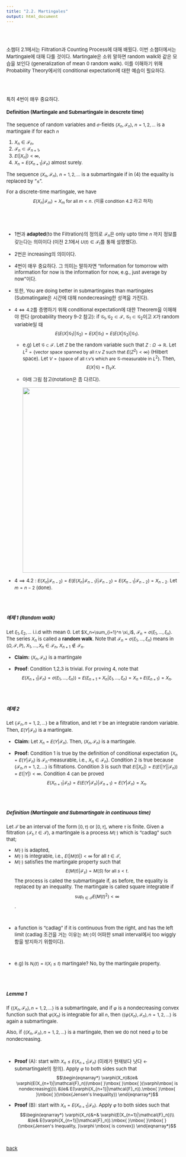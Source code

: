 ---
title: "2.2. Martingales"
output: html_document
---

<style type="text/css">
  body, td {
    font-size: 13px;
  }
  pre {
  font-size: 13px;
}
  .math {
  font-size: 12px
}
</style>



<style>
p.comment {
background-color: #DBDBDB;
padding: 10px;
border: 1px solid black;
margin-left: 1px;
border-radius: 5px;
font-style: italic;
}
</style>

<br>
<br>

<div class="alert alert-info">
소챕터 2.1에서는 Filtration과 Counting Process에 대해 배웠다. 이번 소챕터에서는 Martingale에 대해 다룰 것이다. Martingale은 소위 말하면 random walk와 같은 모습을 보인다 (generalization of mean 0 random walk). 이를 이해하기 위해 Probability Theory에서의 conditional expectation에 대한 예습이 필요하다. 
</div>



<br>
<br>

특히 4번이 매우 중요하다. 

#### Definition (Martingale and Submartingale in descrete time)
The sequence of random variables and $\sigma$-fields $(X_n,\mathcal{F}_n)$, $n=1,2,\ldots$ is a martingale if for each $n$

  1. $X_n\in \mathcal{F}_n$,
  2. $\mathcal{F}_n\subset\mathcal{F}_{n+1}$,
  3. $E(|X_n|)<\infty$,
  4. $X_n=E(X_{n+1}|\mathcal{F}_n)$ almost surely.

The sequence $(X_n,\mathcal{F}_n)$, $n=1,2,\ldots$ is a submartingale if in (4) the equality is replaced by "$\le$".

For a discrete-time martingale, we have
$$E(X_n|\mathcal{F}_m)=X_m\mbox{ }\mbox{ }\mbox{ }\mbox{ for all }\mbox{ }m<n. \mbox{ }\mbox{ }\mbox{ }\mbox{ }\mbox{ (이를 condition 4.2 라고 하자) }$$ 
<br>  
<br>

   * 1번과 **adapted**(to the Filtration)의 정의로 $\mathcal{F}_n$은 only upto time $n$ 까지 정보를 갖는다는 의미이다 (이전 2.1에서 $U(t)\in\mathcal{F}_t$를 통해 설명했다).
   
   * 2번은 increasing의 의미이다.
   
   * 4번이 매우 중요하다. 그 의미는 말하자면 "Information for tomorrow with information for now is the information for now, e.g., just average by now"이다.
 
   * 또한, You are doing better in submartingales than martingales (Submatingale은 시간에 대해 nondecreasing한 성격을 가진다).
   
   * $4\iff 4.2$를 증명하기 위해 conditional expectation에 대한 Theorem을 이해해야 한다 (probability theory 9-2 참고): if $\mathcal{G}_1,\mathcal{G}_2\subset\mathcal{F}$, $\mathcal{G}_1 \subset \mathcal{G}_2$이고 $X$가 random variable일 때
   $$
   E(E(X|\mathcal{G}_1)|\mathcal{G}_2) =E(X|\mathcal{G}_1) =     E(E(X|\mathcal{G}_2)|\mathcal{G}_1).
   $$
   
      * e.g) Let $\mathcal{G}\subset\mathcal{F}$. Let $Z$ be the random variable such that $Z:\Omega\rightarrow \mathbb{R}$. Let $L^2=\{\mbox{vector space spanned by all r.v } Z \mbox{ such that } E(Z^2)<\infty\}$ (Hilbert space). Let $V=\{\mbox{space of all r.v's which are } \mathcal{G} \mbox{-measurable in } L^2 \}$. Then,
      $$
      E(X|\mathcal{G})=\prod_V X.
      $$
      * 아래 그림 참고(notation은 좀 다르다).
    
        ![](https://www.researchgate.net/profile/Alexis-Roche/publication/239061834/figure/fig2/AS:651944846708756@1532447172438/Geometric-interpretation-of-the-conditional-expectation-It-is-the-orthogonal-projection.png){width=500}

   * 4 $\implies$ 4.2 : $E(X_n|\mathcal{F}_{n-2})=E(E(X_n|\mathcal{F}_{n-1})|\mathcal{F}_{n-2})=E(X_{n-1}|\mathcal{F}_{n-2})=X_{n-2}.$ Let $m=n-2$ (done).
   
<br>
<br>

##### 예제 1 (Random walk)
Let $\xi_1,\xi_2,\ldots$ i.i.d with mean 0. Let $X_n=\sum_{i=1}^n \xi_i$, $\mathcal{F}_n=\sigma(\xi_1,\ldots,\xi_n)$. The series $X_n$ is called a **random walk**. Note that $\mathcal{F}_n=\sigma(\xi_1,\ldots,\xi_n)$ means in $(\Omega,\mathcal{F},P)$, $X_1,\ldots,X_n\in\mathcal{F}_n$, $X_{n+1}\notin \mathcal{F}_n$.

  * **Claim:** $(X_n,\mathcal{F}_n)$ is a martingale
  
  * **Proof**: Condition 1,2,3 is trivial. For proving 4, note that 
  $$
  E(X_{n+1}|\mathcal{F}_n)=\sigma(\xi_1,\ldots,\xi_n))=E(\xi_{n+1}+X_n|\xi_1,\ldots,\xi_n)=X_n+E(\xi_{n+1})=X_n.
  $$

<br>
<br>


##### 예제 2 
Let $\{\mathcal{F}_n,n=1,2,\ldots\}$ be a filtration, and let $Y$ be an integrable random variable. Then, $E(Y|\mathcal{F}_n)$ is a martingale. 

  * **Claim:** Let $X_n=E(Y|\mathcal{F}_n)$. Then, $(X_n,\mathcal{F}_n)$ is a martingale.
  
  * **Proof:** Condition 1 is true by the definition of conditional expectation ($X_n=E(Y|\mathcal{F}_n)$ is $\mathcal{F}_n$-measurable, i.e., $X_n\in\mathcal{F}_n$). Condition 2 is true because $\{\mathcal{F}_n,n=1,2,\ldots\}$ is filtrations. Condition 3 is such that $E(|X_n|)=E(E(|Y||\mathcal{F}_n))= E(|Y|)<\infty$. Condition 4 can be proved
  $$
  E(X_{n+1}|\mathcal{F}_n)=E(E(Y|\mathcal{F}_{n})|\mathcal{F}_{n+1})= E(Y|\mathcal{F}_{n})=X_n.
  $$
  
<br>
<br>

##### Definition (Martingale and Submartingale in continuous time)
Let $\mathcal{T}$ be an interval of the form $[0,\tau)$ or $[0,\tau]$, where $\tau$ is finite. Given a filtration $\{\mathcal{F}_t,t\in\mathcal{T}\}$, a martingale is a process $M(\cdot)$ which is "cadlag" such that; 

   * $M(\cdot)$ is adapted,
   * $M(\cdot)$ is integrable, i.e., $E(|M(t)|)<\infty$ for all $t\in \mathcal{T}$,
   * $M(\cdot)$ satisfies the martingale property such that
   $$
   E(M(t)|\mathcal{F}_s)=M(S)\mbox{ }\mbox{ }\mbox{ }\mbox{ for all }\mbox{ }s<t.
   $$
   The process is called the submartingale if, as before, the equality is replaced by an inequality.
   The martingale is called square integrable if $$\sup_{t\in\mathcal{T}}E(M(t)^2)<\infty$$.

<br>


  * a function is "cadlag" if it is continuous from the right, and has the left limit (cadlag 조건을 거는 이유는 $M(\cdot)$이 어떠한 small interval에서 too wiggly함을 방지하기 위함이다).

<br>

  * e.g) Is $N_i(t)=I(X_i\le t)$  martingale? No, by the martingale property.

<br>
<br>

##### Lemma 1 
If $\{(X_n,\mathcal{F}_n), n=1,2,\ldots\}$ is a submartingale, and if $\varphi$ is a nondecreasing convex function such that $\varphi(X_n)$ is integrable for all $n$, then $\{(\varphi(X_n),\mathcal{F}_n),n=1,2,\ldots\}$ is again a submartingale. 

Also, if $\{(X_n,\mathcal{F}_n), n=1,2,\ldots\}$ is a martingale, then we do not need $\varphi$ to be nondecreasing.


<br>

  * **Proof** (A): start with $X_n\le E(X_{n+1}|\mathcal{F}_n)$ (미래가 현재보다 낫다 $\leftarrow$ submartingale의 정의). Apply $\varphi$ to both sides such that
  $$\begin{eqnarray*}
  \varphi(X_n)&\le& \varphi(E(X_{n+1}|\mathcal{F}_n))\mbox{ }\mbox{ }\mbox{ }(\varphi\mbox{ is nondecreasing})\\
  &\le& E(\varphi(X_{n+1}|\mathcal{F}_n)).\mbox{ }\mbox{ }\mbox{ }(\mbox{Jensen's Inequality})
  \end{eqnarray*}$$
   
  * **Proof** (B): start with $X_n= E(X_{n+1}|\mathcal{F}_n)$. Apply $\varphi$ to both sides such that
  $$\begin{eqnarray*}
  \varphi(X_n)&=& \varphi(E(X_{n+1}|\mathcal{F}_n))\\
  &\le& E(\varphi(X_{n+1}|\mathcal{F}_n)).\mbox{ }\mbox{ }\mbox{ }(\mbox{Jensen's Inequality, }\varphi \mbox{ is convex})
  \end{eqnarray*}$$


<br>
<br>
[back](../sa.html)